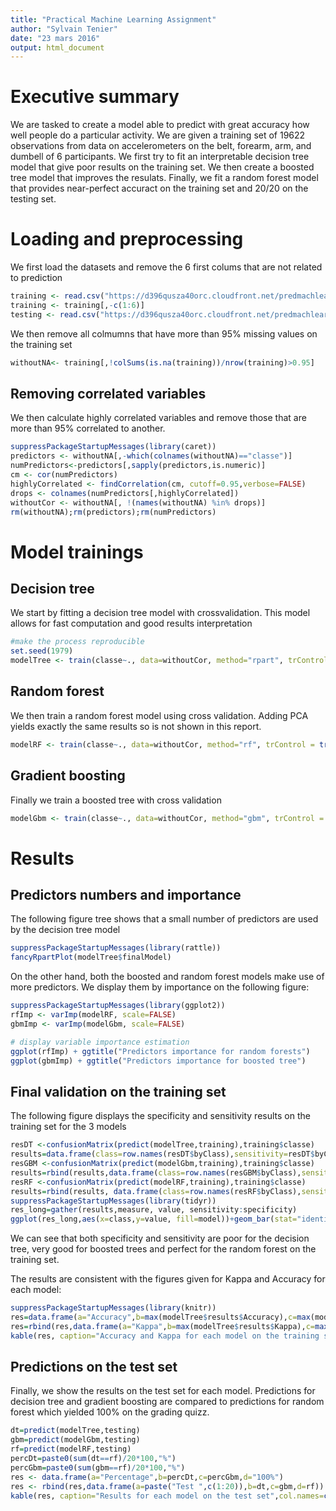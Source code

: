 ```yaml
---
title: "Practical Machine Learning Assignment"
author: "Sylvain Tenier"
date: "23 mars 2016"
output: html_document
---
```

# Executive summary

We are tasked to create a model able to predict with great accuracy how well people do a particular activity. We are given a training set of 19622 observations from data on accelerometers on the belt, forearm, arm, and dumbell of 6 participants. We first try to fit an interpretable decision tree model that give poor results on the training set. We then create a boosted tree model that improves the resulats. Finally, we fit a random forest model that provides near-perfect accuract on the training set and 20/20 on the testing set. 


# Loading and preprocessing

We first load the datasets and remove the 6 first colums that are not related to prediction
```r
training <- read.csv("https://d396qusza40orc.cloudfront.net/predmachlearn/pml-training.csv",na.strings=c("NA","","#DIV/0!"))
training <- training[,-c(1:6)]
testing <- read.csv("https://d396qusza40orc.cloudfront.net/predmachlearn/pml-testing.csv")

```

We then remove all colmumns that have more than 95% missing values on the training set
```r
withoutNA<- training[,!colSums(is.na(training))/nrow(training)>0.95]
```

## Removing correlated variables

We then calculate highly correlated variables and remove those that are more than 95% correlated to another.
```r
suppressPackageStartupMessages(library(caret))
predictors <- withoutNA[,-which(colnames(withoutNA)=="classe")]
numPredictors<-predictors[,sapply(predictors,is.numeric)]
cm <- cor(numPredictors)
highlyCorrelated <- findCorrelation(cm, cutoff=0.95,verbose=FALSE)
drops <- colnames(numPredictors[,highlyCorrelated])
withoutCor <- withoutNA[, !(names(withoutNA) %in% drops)]
rm(withoutNA);rm(predictors);rm(numPredictors)
```

# Model trainings

## Decision tree
We start by fitting a decision tree model with crossvalidation. This model allows for fast computation and good results interpretation

```r
#make the process reproducible
set.seed(1979)
modelTree <- train(classe~., data=withoutCor, method="rpart", trControl = trainControl(method = "cv"))
```


## Random forest 

We then train a random forest model using cross validation. Adding PCA yields exactly the same results so is not shown in this report.

```r
modelRF <- train(classe~., data=withoutCor, method="rf", trControl = trainControl(method = "cv"))
```

## Gradient boosting

Finally we train a boosted tree with cross validation
```r
modelGbm <- train(classe~., data=withoutCor, method="gbm", trControl = trainControl(method = "cv"),verbose=FALSE)
```

# Results

## Predictors numbers and importance

The following figure tree shows that a small number of predictors are used by the decision tree model
```r
suppressPackageStartupMessages(library(rattle))
fancyRpartPlot(modelTree$finalModel)
```


On the other hand, both the boosted and random forest models make use of more predictors. We display them by importance on the following figure:

```r
suppressPackageStartupMessages(library(ggplot2))
rfImp <- varImp(modelRF, scale=FALSE)
gbmImp <- varImp(modelGbm, scale=FALSE)

# display variable importance estimation
ggplot(rfImp) + ggtitle("Predictors importance for random forests")
ggplot(gbmImp) + ggtitle("Predictors importance for boosted tree")
```

## Final validation on the training set

The following figure displays the specificity and sensitivity results on the training set for the 3 models
```r
resDT <-confusionMatrix(predict(modelTree,training),training$classe)
results=data.frame(class=row.names(resDT$byClass),sensitivity=resDT$byClass[,1],specificity=resDT$byClass[,2],model="decision tree")
resGBM <-confusionMatrix(predict(modelGbm,training),training$classe)
results=rbind(results,data.frame(class=row.names(resGBM$byClass),sensitivity=resGBM$byClass[,1],specificity=resGBM$byClass[,2],model="boosted tree"))
resRF <-confusionMatrix(predict(modelRF,training),training$classe)
results=rbind(results, data.frame(class=row.names(resRF$byClass),sensitivity=resRF$byClass[,1],specificity=resRF$byClass[,2],model="random forests"))
suppressPackageStartupMessages(library(tidyr))
res_long=gather(results,measure, value, sensitivity:specificity)
ggplot(res_long,aes(x=class,y=value, fill=model))+geom_bar(stat="identity",position="dodge")+ facet_grid(. ~ measure)
```

We can see that both specificity and sensitivity are poor for the decision tree, very good for boosted trees and perfect for the random forest on the training set. 

The results are consistent with the figures given for Kappa and Accuracy for each model:
```r
suppressPackageStartupMessages(library(knitr))
res=data.frame(a="Accuracy",b=max(modelTree$results$Accuracy),c=max(modelGbm$results$Accuracy),d=max(modelRF$results$Accuracy))
res=rbind(res,data.frame(a="Kappa",b=max(modelTree$results$Kappa),c=max(modelGbm$results$Kappa),d=max(modelRF$results$Kappa)))
kable(res, caption="Accuracy and Kappa for each model on the training set",col.names=c("","Decision tree","Gradient boosting","Random forest"))

```

## Predictions on the test set
Finally, we show the results on the test set for each model. Predictions for decision tree and gradient boosting are compared to predictions for random forest which yielded 100% on the grading quizz.

```r
dt=predict(modelTree,testing)
gbm=predict(modelGbm,testing)
rf=predict(modelRF,testing)
percDt=paste0(sum(dt==rf)/20*100,"%")
percGbm=paste0(sum(gbm==rf)/20*100,"%")
res <- data.frame(a="Percentage",b=percDt,c=percGbm,d="100%")
res <- rbind(res,data.frame(a=paste("Test ",c(1:20)),b=dt,c=gbm,d=rf))
kable(res, caption="Results for each model on the test set",col.names=c("","Decision tree","Gradient boosting","Random forest"))
```

